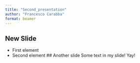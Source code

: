 ```yaml
---
title: "Second_presentation"
author: "Francesco Carabba"
format: beamer
---
```


## New Slide
- First element
- Second element
## Another slide
Some text in my slide! Yay!